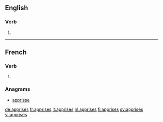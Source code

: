 ==English==

===Verb===
{{head|en|verb form}}

# {{en-third-person singular of|apprise}}

----

==French==

===Verb===
{{head|fr|past participle form}}

# {{feminine plural past participle of|apprendre|lang=fr|nocat=1}}

===Anagrams===
* [[apprisse#French|apprisse]]

[[de:apprises]]
[[fr:apprises]]
[[it:apprises]]
[[nl:apprises]]
[[fi:apprises]]
[[sv:apprises]]
[[vi:apprises]]